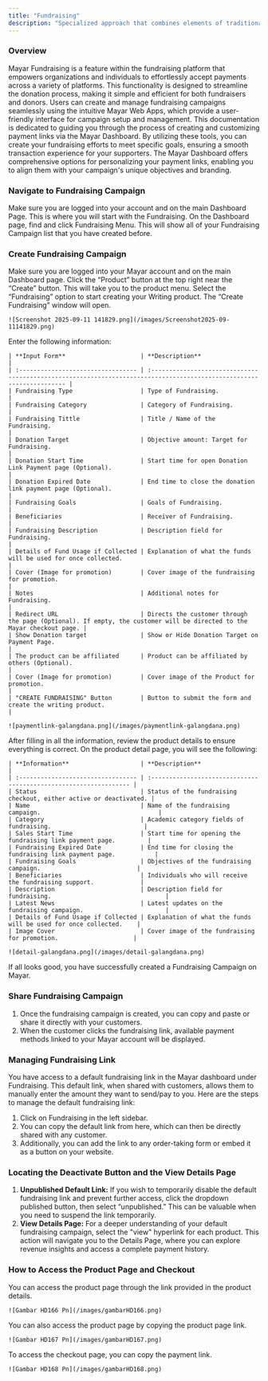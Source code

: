 ```yaml
---
title: "Fundraising"
description: "Specialized approach that combines elements of traditional product sales with fundraising efforts. Try it now!"
---
```


### Overview

Mayar Fundraising is a feature within the fundraising platform that empowers organizations and individuals to effortlessly accept payments across a variety of platforms. This functionality is designed to streamline the donation process, making it simple and efficient for both fundraisers and donors. Users can create and manage fundraising campaigns seamlessly using the intuitive Mayar Web Apps, which provide a user-friendly interface for campaign setup and management. This documentation is dedicated to guiding you through the process of creating and customizing payment links via the Mayar Dashboard. By utilizing these tools, you can create your fundraising efforts to meet specific goals, ensuring a smooth transaction experience for your supporters. The Mayar Dashboard offers comprehensive options for personalizing your payment links, enabling you to align them with your campaign's unique objectives and branding.

### Navigate to Fundraising Campaign

<Steps>
  <Step title="Log in to your Mayar Dashboard">
    Make sure you are logged into your account and on the main Dashboard Page. This is where you will start with the Fundraising.
  </Step>
  <Step title="From the Sidebar menu, click on Fundraising">
    On the Dashboard page, find and click Fundraising Menu. This will show all of your Fundraising Campaign list that you have created before.
  </Step>
</Steps>

### Create Fundraising Campaign

<Steps>
  <Step title="Go to Dashboard">
    Make sure you are logged into your Mayar account and on the main Dashboard page.
  </Step>
  <Step title="Access the Product Menu">
    Click the “Product” button at the top right near the “Create” button. This will take you to the product menu.
  </Step>
  <Step title="Choose Product Type">
    Select the “Fundraising” option to start creating your Writing product. The “Create Fundraising” window will open.

    ![Screenshot 2025-09-11 141829.png](/images/Screenshot2025-09-11141829.png)
  </Step>
  <Step title="Fill in Product Details">
    Enter the following information:

    | **Input Form**                     | **Description**                                                                                                       |
    | :--------------------------------- | :-------------------------------------------------------------------------------------------------------------------- |
    | Fundraising Type                   | Type of Fundraising.                                                                                                  |
    | Fundraising Category               | Category of Fundraising.                                                                                              |
    | Fundraising Tittle                 | Title / Name of the Fundraising.                                                                                      |
    | Donation Target                    | Objective amount: Target for Fundraising.                                                                             |
    | Donation Start Time                | Start time for open Donation Link Payment page (Optional).                                                            |
    | Donation Expired Date              | End time to close the donation link payment page (Optional).                                                          |
    | Fundraising Goals                  | Goals of Fundraising.                                                                                                 |
    | Beneficiaries                      | Receiver of Fundraising.                                                                                              |
    | Fundraising Description            | Description field for Fundraising.                                                                                    |
    | Details of Fund Usage if Collected | Explanation of what the funds will be used for once collected.                                                        |
    | Cover (Image for promotion)        | Cover image of the fundraising for promotion.                                                                         |
    | Notes                              | Additional notes for Fundraising.                                                                                     |
    | Redirect URL                       | Directs the customer through the page (Optional). If empty, the customer will be directed to the Mayar checkout page. |
    | Show Donation target               | Show or Hide Donation Target on Payment Page.                                                                         |
    | The product can be affiliated      | Product can be affiliated by others (Optional).                                                                       |
    | Cover (Image for promotion)        | Cover image of the Product for promotion.                                                                             |
    | "CREATE FUNDRAISING" Button        | Button to submit the form and create the writing product.                                                             |

    ![paymentlink-galangdana.png](/images/paymentlink-galangdana.png)
  </Step>
  <Step title="Review and Finish">
    After filling in all the information, review the product details to ensure everything is correct. On the product detail page, you will see the following:

    | **Information**                    | **Description**                                                   |
    | :--------------------------------- | :---------------------------------------------------------------- |
    | Status                             | Status of the fundraising checkout, either active or deactivated. |
    | Name                               | Name of the fundraising campaign.                                 |
    | Category                           | Academic category fields of fundraising.                          |
    | Sales Start Time                   | Start time for opening the fundraising link payment page.         |
    | Fundraising Expired Date           | End time for closing the fundraising link payment page.           |
    | Fundraising Goals                  | Objectives of the fundraising campaign.                           |
    | Beneficiaries                      | Individuals who will receive the fundraising support.             |
    | Description                        | Description field for fundraising.                                |
    | Latest News                        | Latest updates on the fundraising campaign.                       |
    | Details of Fund Usage if Collected | Explanation of what the funds will be used for once collected.    |
    | Image Cover                        | Cover image of the fundraising for promotion.                     |

    ![detail-galangdana.png](/images/detail-galangdana.png)
  </Step>
</Steps>

If all looks good, you have successfully created a Fundraising Campaign on Mayar.

### Share Fundraising Campaign

1. Once the fundraising campaign is created, you can copy and paste or share it directly with your customers.
2. When the customer clicks the fundraising link, available payment methods linked to your Mayar account will be displayed.

### Managing Fundraising Link

You have access to a default fundraising link in the Mayar dashboard under Fundraising. This default link, when shared with customers, allows them to manually enter the amount they want to send/pay to you. Here are the steps to manage the default fundraising link:

1. Click on Fundraising in the left sidebar.
2. You can copy the default link from here, which can then be directly shared with any customer.
3. Additionally, you can add the link to any order-taking form or embed it as a button on your website.

### **Locating the Deactivate Button and the View Details Page**

1. **Unpublished Default Link:** If you wish to temporarily disable the default fundraising link and prevent further access, click the dropdown published button, then select “unpublished.” This can be valuable when you need to suspend the link temporarily.
2. **View Details Page:** For a deeper understanding of your default fundraising campaign, select the "view" hyperlink for each product. This action will navigate you to the Details Page, where you can explore revenue insights and access a complete payment history.

### How to Access the Product Page and Checkout

<Steps>
  <Step title="Access Product Page">
    You can access the product page through the link provided in the product details.

    ![Gambar HD166 Pn](/images/gambarHD166.png)
  </Step>
  <Step title="Copy Product Page Link">
    You can also access the product page by copying the product page link.

    ![Gambar HD167 Pn](/images/gambarHD167.png)
  </Step>
  <Step title="Access Checkout Page">
    To access the checkout page, you can copy the payment link.

    ![Gambar HD168 Pn](/images/gambarHD168.png)
  </Step>
</Steps>